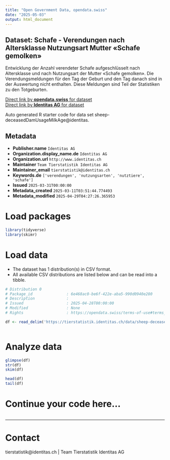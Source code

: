 ```yaml
---
title: "Open Government Data, opendata.swiss"
date: "2025-05-03"
output: html_document
---
```


## Dataset: Schafe - Verendungen nach Altersklasse Nutzungsart Mutter «Schafe gemolken»

Entwicklung der Anzahl verendeter Schafe aufgeschlüsselt nach Altersklasse und nach Nutzungsart der Mutter «Schafe gemolken». Die Verendungsmeldungen für den Tag der Geburt und den Tag danach sind in der Auswertung nicht enthalten. Diese Meldungen sind Teil der Statistiken zu den Totgeburten.

[Direct link by **opendata.swiss** for dataset](https://opendata.swiss/de/dataset/schafe-verendungen-nach-altersklasse-nutzungsart-mutter-schafe-gemolken)<br>
[Direct link by **Identitas AG** for dataset](https://tierstatistik.identitas.ch/)

Auto generated R starter code for data set sheep-deceasedDamUsageMilkAge@identitas.

## Metadata

- **Publisher.name** `Identitas AG`
- **Organization.display_name.de** `Identitas AG`
- **Organization.url** `http://www.identitas.ch`
- **Maintainer** `Team Tierstatistik Identitas AG`
- **Maintainer_email** `tierstatistik@identitas.ch`
- **Keywords.de** `['verendungen', 'nutzungsarten', 'nutztiere', 'schafe']`
- **Issued** `2025-03-31T00:00:00`
- **Metadata_created** `2025-03-11T03:51:44.774493`
- **Metadata_modified** `2025-04-29T04:27:26.365953`


# Load packages

```r

library(tidyverse)
library(skimr)

```

# Load data

-   The dataset has 1 distribution(s) in CSV format.
-   All available CSV distributions are listed below and can be read into a tibble.

```r

# Distribution 0
# Package_id               : 6e468ac0-be6f-422e-aba5-990d0940e280
# Description              : 
# Issued                   : 2025-04-28T00:00:00
# Modified                 : None
# Rights                   : https://opendata.swiss/terms-of-use#terms_by

df <- read_delim('https://tierstatistik.identitas.ch/data/sheep-deceasedDamUsageMilkAge.csv')



```

# Analyze data

```r

glimpse(df)
str(df)
skim(df)

head(df)
tail(df)

```

# Continue your code here...

```r

```

------------------------------------------------------------------------

# Contact

tierstatistik@identitas.ch | Team Tierstatistik Identitas AG
